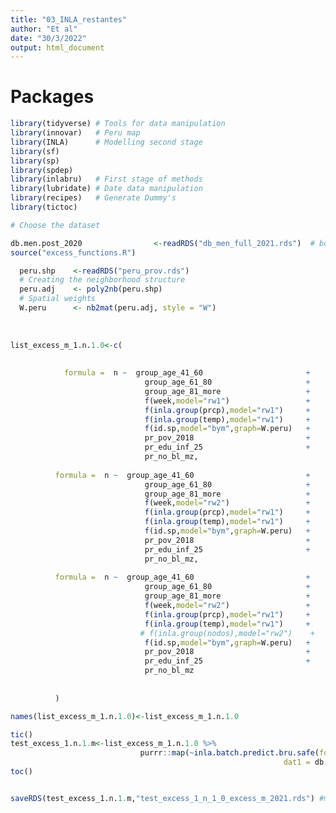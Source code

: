 ```yaml
---
title: "03_INLA_restantes"
author: "Et al"
date: "30/3/2022"
output: html_document
---
```



# Packages 

```r

library(tidyverse) # Tools for data manipulation 
library(innovar)   # Peru map 
library(INLA)      # Modelling second stage 
library(sf)
library(sp)
library(spdep)
library(inlabru)   # First stage of methods
library(lubridate) # Date data manipulation 
library(recipes)   # Generate Dummy's 
library(tictoc)

```



```r
# Choose the dataset 

db.men.post_2020                <-readRDS("db_men_full_2021.rds")  # bd men 2020  and women 2020 ( Jesus )      | men 2021   / women 2021 (Braulio)
source("excess_functions.R")

  peru.shp    <-readRDS("peru_prov.rds")
  # Creating the neighborhood structure 
  peru.adj    <- poly2nb(peru.shp)
  # Spatial weights
  W.peru      <- nb2mat(peru.adj, style = "W") 
  
  
  
list_excess_m_1.n.1.0<-c( 
  
  
            formula =  n ~  group_age_41_60                       +
                              group_age_61_80                     +
                              group_age_81_more                   +
                              f(week,model="rw1")                 +
                              f(inla.group(prcp),model="rw1")     +
                              f(inla.group(temp),model="rw1")     +
                              f(id.sp,model="bym",graph=W.peru)   + 
                              pr_pov_2018                         +
                              pr_edu_inf_25                       +
                              pr_no_bl_mz,
   
          formula =  n ~  group_age_41_60                         +
                              group_age_61_80                     +
                              group_age_81_more                   +
                              f(week,model="rw2")                 +
                              f(inla.group(prcp),model="rw1")     +
                              f(inla.group(temp),model="rw1")     +
                              f(id.sp,model="bym",graph=W.peru)   + 
                              pr_pov_2018                         +
                              pr_edu_inf_25                       +
                              pr_no_bl_mz,
          
          formula =  n ~  group_age_41_60                         +
                              group_age_61_80                     +
                              group_age_81_more                   +
                              f(week,model="rw2")                 +
                              f(inla.group(prcp),model="rw1")     +
                              f(inla.group(temp),model="rw1")     +
                             # f(inla.group(nodos),model="rw2")    +
                              f(id.sp,model="bym",graph=W.peru)   +
                              pr_pov_2018                         +
                              pr_edu_inf_25                       +
                              pr_no_bl_mz
        
          
          )

names(list_excess_m_1.n.1.0)<-list_excess_m_1.n.1.0

tic()
test_excess_1.n.1.m<-list_excess_m_1.n.1.0 %>% 
                             purrr::map(~inla.batch.predict.bru.safe(formula = .,
                                                             dat1 = db.men.post_2021)) # men women
toc()


saveRDS(test_excess_1.n.1.m,"test_excess_1_n_1_0_excess_m_2021.rds") #m for men / wm for women
```

